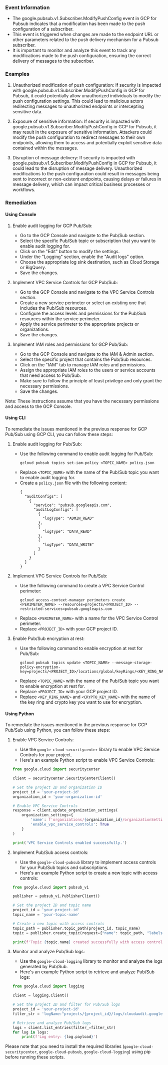
### Event Information

- The google.pubsub.v1.Subscriber.ModifyPushConfig event in GCP for Pubsub indicates that a modification has been made to the push configuration of a subscriber.
- This event is triggered when changes are made to the endpoint URL or other parameters related to the push delivery mechanism for a Pubsub subscriber.
- It is important to monitor and analyze this event to track any modifications made to the push configuration, ensuring the correct delivery of messages to the subscriber.


### Examples

1. Unauthorized modification of push configuration: If security is impacted with google.pubsub.v1.Subscriber.ModifyPushConfig in GCP for Pubsub, it could potentially allow unauthorized individuals to modify the push configuration settings. This could lead to malicious actors redirecting messages to unauthorized endpoints or intercepting sensitive data.

2. Exposure of sensitive information: If security is impacted with google.pubsub.v1.Subscriber.ModifyPushConfig in GCP for Pubsub, it may result in the exposure of sensitive information. Attackers could modify the push configuration to redirect messages to their own endpoints, allowing them to access and potentially exploit sensitive data contained within the messages.

3. Disruption of message delivery: If security is impacted with google.pubsub.v1.Subscriber.ModifyPushConfig in GCP for Pubsub, it could lead to the disruption of message delivery. Unauthorized modifications to the push configuration could result in messages being sent to incorrect or non-existent endpoints, causing delays or failures in message delivery, which can impact critical business processes or workflows.

### Remediation

#### Using Console

1. Enable audit logging for GCP Pub/Sub:
   - Go to the GCP Console and navigate to the Pub/Sub section.
   - Select the specific Pub/Sub topic or subscription that you want to enable audit logging for.
   - Click on the "Edit" button to modify the settings.
   - Under the "Logging" section, enable the "Audit logs" option.
   - Choose the appropriate log sink destination, such as Cloud Storage or BigQuery.
   - Save the changes.

2. Implement VPC Service Controls for GCP Pub/Sub:
   - Go to the GCP Console and navigate to the VPC Service Controls section.
   - Create a new service perimeter or select an existing one that includes the Pub/Sub resources.
   - Configure the access levels and permissions for the Pub/Sub resources within the service perimeter.
   - Apply the service perimeter to the appropriate projects or organizations.
   - Save the changes.

3. Implement IAM roles and permissions for GCP Pub/Sub:
   - Go to the GCP Console and navigate to the IAM & Admin section.
   - Select the specific project that contains the Pub/Sub resources.
   - Click on the "IAM" tab to manage IAM roles and permissions.
   - Assign the appropriate IAM roles to the users or service accounts that need access to Pub/Sub.
   - Make sure to follow the principle of least privilege and only grant the necessary permissions.
   - Save the changes.

Note: These instructions assume that you have the necessary permissions and access to the GCP Console.

#### Using CLI

To remediate the issues mentioned in the previous response for GCP Pub/Sub using GCP CLI, you can follow these steps:

1. Enable audit logging for Pub/Sub:
   - Use the following command to enable audit logging for Pub/Sub:
     ```
     gcloud pubsub topics set-iam-policy <TOPIC_NAME> policy.json
     ```
   - Replace `<TOPIC_NAME>` with the name of the Pub/Sub topic you want to enable audit logging for.
   - Create a `policy.json` file with the following content:
     ```
     {
       "auditConfigs": [
         {
           "service": "pubsub.googleapis.com",
           "auditLogConfigs": [
             {
               "logType": "ADMIN_READ"
             },
             {
               "logType": "DATA_READ"
             },
             {
               "logType": "DATA_WRITE"
             }
           ]
         }
       ]
     }
     ```

2. Implement VPC Service Controls for Pub/Sub:
   - Use the following command to create a VPC Service Control perimeter:
     ```
     gcloud access-context-manager perimeters create <PERIMETER_NAME> --resources=projects/<PROJECT_ID> --restricted-services=pubsub.googleapis.com
     ```
   - Replace `<PERIMETER_NAME>` with a name for the VPC Service Control perimeter.
   - Replace `<PROJECT_ID>` with your GCP project ID.

3. Enable Pub/Sub encryption at rest:
   - Use the following command to enable encryption at rest for Pub/Sub:
     ```
     gcloud pubsub topics update <TOPIC_NAME> --message-storage-policy-encryption-key=projects/<PROJECT_ID>/locations/global/keyRings/<KEY_RING_NAME>/cryptoKeys/<CRYPTO_KEY_NAME>
     ```
   - Replace `<TOPIC_NAME>` with the name of the Pub/Sub topic you want to enable encryption at rest for.
   - Replace `<PROJECT_ID>` with your GCP project ID.
   - Replace `<KEY_RING_NAME>` and `<CRYPTO_KEY_NAME>` with the name of the key ring and crypto key you want to use for encryption.

#### Using Python

To remediate the issues mentioned in the previous response for GCP Pub/Sub using Python, you can follow these steps:

1. Enable VPC Service Controls:
   - Use the `google-cloud-securitycenter` library to enable VPC Service Controls for your project.
   - Here's an example Python script to enable VPC Service Controls:

   ```python
   from google.cloud import securitycenter

   client = securitycenter.SecurityCenterClient()

   # Set the project ID and organization ID
   project_id = 'your-project-id'
   organization_id = 'your-organization-id'

   # Enable VPC Service Controls
   response = client.update_organization_settings(
       organization_settings={
           'name': f'organizations/{organization_id}/organizationSettings',
           'enable_vpc_service_controls': True
       }
   )

   print('VPC Service Controls enabled successfully.')
   ```

2. Implement Pub/Sub access controls:
   - Use the `google-cloud-pubsub` library to implement access controls for your Pub/Sub topics and subscriptions.
   - Here's an example Python script to create a new topic with access controls:

   ```python
   from google.cloud import pubsub_v1

   publisher = pubsub_v1.PublisherClient()

   # Set the project ID and topic name
   project_id = 'your-project-id'
   topic_name = 'your-topic-name'

   # Create a new topic with access controls
   topic_path = publisher.topic_path(project_id, topic_name)
   topic = publisher.create_topic(request={"name": topic_path, "labels": {"access_level": "private"}})

   print(f'Topic {topic.name} created successfully with access controls.')
   ```

3. Monitor and analyze Pub/Sub logs:
   - Use the `google-cloud-logging` library to monitor and analyze the logs generated by Pub/Sub.
   - Here's an example Python script to retrieve and analyze Pub/Sub logs:

   ```python
   from google.cloud import logging

   client = logging.Client()

   # Set the project ID and filter for Pub/Sub logs
   project_id = 'your-project-id'
   filter_str = 'logName:"projects/{project_id}/logs/cloudaudit.googleapis.com%2Fdata_access"'

   # Retrieve and analyze Pub/Sub logs
   logs = client.list_entries(filter_=filter_str)
   for log in logs:
       print(f'Log entry: {log.payload}')
   ```

Please note that you need to install the required libraries (`google-cloud-securitycenter`, `google-cloud-pubsub`, `google-cloud-logging`) using pip before running these scripts.

